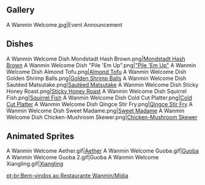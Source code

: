 {{Event Tabs}}
==Gallery==
<gallery>
A Wanmin Welcome.jpg|Event Announcement
</gallery>

==Dishes==
<gallery>
A Wanmin Welcome Dish Mondstadt Hash Brown.png|[[Mondstadt Hash Brown]]
A Wanmin Welcome Dish "Pile 'Em Up".png|[["Pile 'Em Up"]]
A Wanmin Welcome Dish Almond Tofu.png|[[Almond Tofu]]
A Wanmin Welcome Dish Golden Shrimp Balls.png|[[Golden Shrimp Balls]]
A Wanmin Welcome Dish Sautéed Matsutake.png|[[Sautéed Matsutake]]
A Wanmin Welcome Dish Sticky Honey Roast.png|[[Sticky Honey Roast]]
A Wanmin Welcome Dish Squirrel Fish.png|[[Squirrel Fish]]
A Wanmin Welcome Dish Cold Cut Platter.png|[[Cold Cut Platter]]
A Wanmin Welcome Dish Qingce Stir Fry.png|[[Qingce Stir Fry]]
A Wanmin Welcome Dish Sweet Madame.png|[[Sweet Madame]]
A Wanmin Welcome Dish Chicken-Mushroom Skewer.png|[[Chicken-Mushroom Skewer]]
</gallery>

==Animated Sprites==
<gallery>
A Wanmin Welcome Aether.gif|[[Aether]]
A Wanmin Welcome Guoba.gif|[[Guoba]]
A Wanmin Welcome Guoba 2.gif|Guoba
A Wanmin Welcome Xiangling.gif|[[Xiangling]]
</gallery>

[[pt-br:Bem-vindos ao Restaurante Wanmin/Mídia]]